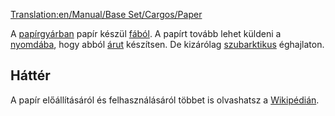 [[Translation:en/Manual/Base Set/Cargos/Paper]]

{{hu/Manual/Base Set/Cargos/Rakomány|név=Papír
|kép=en/Manual/Base Set/Cargos/Paper.png
|termeli=[[hu/Manual/Base Set/Industries/Papírgyár|papírgyár]] - kizárólag szubarktikus éghajlaton
|fogadja=[[hu/Manual/Base Set/Industries/Nyomda|nyomda]]
}}


A [[hu/Manual/Base Set/Industries/Papírgyár|papírgyárban]] papír készül [[hu/Manual/Base Set/Cargos/Fa|fából]]. A papírt tovább lehet küldeni a [[hu/Manual/Base Set/Industries/Nyomda|nyomdába]], hogy abból [[hu/Manual/Base Set/Cargos/Áru|árut]] készítsen. De kizárólag [[hu/Éghajlat#szubarktikus|szubarktikus]] éghajlaton.


==Háttér==

A papír előállításáról és felhasználásáról többet is olvashatsz a [http://hu.wikipedia.org/wiki/Papír Wikipédián].

{{hu/Manual/Base Set/Cargos/Navbox Rakomány}}